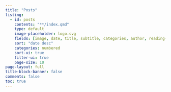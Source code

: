 ```yaml
---
title: "Posts"
listing:
  - id: posts
    contents: "**/index.qmd"
    type: default
    image-placeholder: logo.svg
    fields: [image, date, title, subtitle, categories, author, reading-time] 
    sort: "date desc"
    categories: numbered
    sort-ui: true
    filter-ui: true
    page-size: 10     
page-layout: full
title-block-banner: false
comments: false
toc: true
---
```


::: {#posts}
:::
